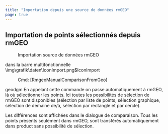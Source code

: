 ```yaml
---
title: "Importation depuis une source de données rmGEO"
page: true
---
```

## Importation de points s&#233;lectionn&#233;s depuis rmGEO
 <Menu>Importation source de données rmGEO</Menu>  dans la barre multifonctionnelle<Image>\img\grafik\daten\IconImport.png$IconImport</Image>
 <Menu> Cmd: [RmgeoManualComparisonFromGeo] </Menu> 

 <Placeholder>geodgm</Placeholder> 
En appelant cette commande on passe automatiquement &#224; rmGEO, l&#224; o&#249; s&#233;lectionner les points. Ici toutes les possibilit&#233;s de s&#233;lection de rmGEO sont disponibles (s&#233;lection par liste de points, s&#233;lection graphique, s&#233;lection de demaine de/&#224;, s&#233;lection par rectangle et par cercle).

Les diff&#233;rences sont affich&#233;es dans le dialogue de comparaison.
Tous les points pr&#233;sents seulement dans rmGEO, sont transf&#233;r&#233;s automatiquement dans  <Placeholder>product</Placeholder> sans possibilit&#233; de s&#233;lection.